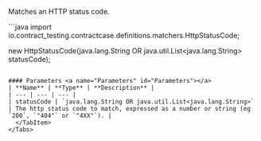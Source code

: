 

Matches an HTTP status code.

<Tabs groupId="language">
  <TabItem value="java" label="Java">
```java
import io.contract_testing.contractcase.definitions.matchers.HttpStatusCode;

new HttpStatusCode(java.lang.String OR java.util.List<java.lang.String> statusCode);
```

#### Parameters <a name="Parameters" id="Parameters"></a>
| **Name** | **Type** | **Description** |
| --- | --- | --- |
| statusCode | `java.lang.String OR java.util.List<java.lang.String>` | The http status code to match, expressed as a number or string (eg `200`, `"404"` or `"4XX"`). |
  </TabItem>
</Tabs>
